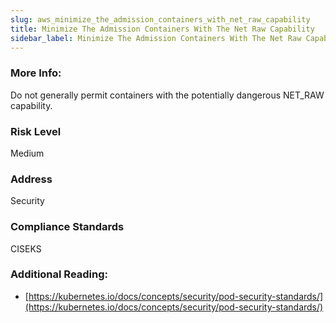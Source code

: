 ```yaml
---
slug: aws_minimize_the_admission_containers_with_net_raw_capability
title: Minimize The Admission Containers With The Net Raw Capability
sidebar_label: Minimize The Admission Containers With The Net Raw Capability
---
```


### More Info:

Do not generally permit containers with the potentially dangerous NET_RAW capability.

### Risk Level

Medium

### Address

Security

### Compliance Standards

CISEKS


### Additional Reading:

- [https://kubernetes.io/docs/concepts/security/pod-security-standards/](https://kubernetes.io/docs/concepts/security/pod-security-standards/) 

